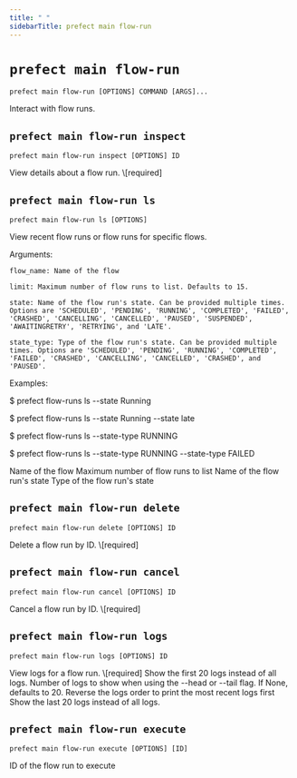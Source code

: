 ```yaml
---
title: " "
sidebarTitle: prefect main flow-run
---
```



# `prefect main flow-run`



```command
prefect main flow-run [OPTIONS] COMMAND [ARGS]...
```



<Info>
Interact with flow runs.
</Info>








## `prefect main flow-run inspect`



```command
prefect main flow-run inspect [OPTIONS] ID
```



<Info>
View details about a flow run.
</Info>






<AccordionGroup>


<Accordion title="Arguments" defaultOpen>
<ResponseField name="ID" type="string" required>
    \[required]
</ResponseField>
</Accordion>



</AccordionGroup>



## `prefect main flow-run ls`



```command
prefect main flow-run ls [OPTIONS]
```



<Info>
View recent flow runs or flow runs for specific flows.

Arguments:

    flow_name: Name of the flow

    limit: Maximum number of flow runs to list. Defaults to 15.

    state: Name of the flow run's state. Can be provided multiple times. Options are 'SCHEDULED', 'PENDING', 'RUNNING', 'COMPLETED', 'FAILED', 'CRASHED', 'CANCELLING', 'CANCELLED', 'PAUSED', 'SUSPENDED', 'AWAITINGRETRY', 'RETRYING', and 'LATE'.

    state_type: Type of the flow run's state. Can be provided multiple times. Options are 'SCHEDULED', 'PENDING', 'RUNNING', 'COMPLETED', 'FAILED', 'CRASHED', 'CANCELLING', 'CANCELLED', 'CRASHED', and 'PAUSED'.

Examples:

\$ prefect flow-runs ls --state Running

\$ prefect flow-runs ls --state Running --state late

\$ prefect flow-runs ls --state-type RUNNING

\$ prefect flow-runs ls --state-type RUNNING --state-type FAILED
</Info>






<AccordionGroup>




<Accordion title="Options" defaultOpen>

<ResponseField name="--flow-name">
    Name of the flow
</ResponseField>

<ResponseField name="--limit">
    Maximum number of flow runs to list
</ResponseField>

<ResponseField name="--state">
    Name of the flow run's state
</ResponseField>

<ResponseField name="--state-type">
    Type of the flow run's state
</ResponseField>

</Accordion>

</AccordionGroup>



## `prefect main flow-run delete`



```command
prefect main flow-run delete [OPTIONS] ID
```



<Info>
Delete a flow run by ID.
</Info>






<AccordionGroup>


<Accordion title="Arguments" defaultOpen>
<ResponseField name="ID" type="string" required>
    \[required]
</ResponseField>
</Accordion>



</AccordionGroup>



## `prefect main flow-run cancel`



```command
prefect main flow-run cancel [OPTIONS] ID
```



<Info>
Cancel a flow run by ID.
</Info>






<AccordionGroup>


<Accordion title="Arguments" defaultOpen>
<ResponseField name="ID" type="string" required>
    \[required]
</ResponseField>
</Accordion>



</AccordionGroup>



## `prefect main flow-run logs`



```command
prefect main flow-run logs [OPTIONS] ID
```



<Info>
View logs for a flow run.
</Info>






<AccordionGroup>


<Accordion title="Arguments" defaultOpen>
<ResponseField name="ID" type="string" required>
    \[required]
</ResponseField>
</Accordion>



<Accordion title="Options" defaultOpen>

<ResponseField name="--head">
    Show the first 20 logs instead of all logs.
</ResponseField>

<ResponseField name="--num-logs">
    Number of logs to show when using the --head or --tail flag. If None, defaults to 20.
</ResponseField>

<ResponseField name="--reverse">
    Reverse the logs order to print the most recent logs first
</ResponseField>

<ResponseField name="--tail">
    Show the last 20 logs instead of all logs.
</ResponseField>

</Accordion>

</AccordionGroup>



## `prefect main flow-run execute`



```command
prefect main flow-run execute [OPTIONS] [ID]
```



<Info>

</Info>






<AccordionGroup>


<Accordion title="Arguments" defaultOpen>
<ResponseField name="ID" type="string">
    ID of the flow run to execute
</ResponseField>
</Accordion>



</AccordionGroup>
